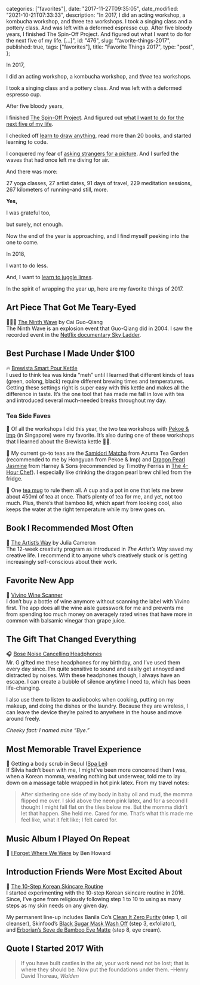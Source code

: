 
  categories: ["favorites"],
  date: "2017-11-27T09:35:05",
  date_modified: "2021-10-21T07:33:33",
  description:
    "In 2017, I did an acting workshop, a kombucha workshop, and three tea workshops. I took a singing class and a pottery class. And was left with a deformed espresso cup. After five bloody years, I finished The Spin-Off Project. And figured out what I want to do for the next five of my life. […]",
  id: "476",
  slug: "favorite-things-2017",
  published: true,
  tags: ["favorites"],
  title: "Favorite Things 2017",
  type: "post",
};


In 2017,

I did an acting workshop, a kombucha workshop, and _three_ tea workshops.

I took a singing class and a pottery class. And was left with a deformed espresso cup.

After five bloody years,

I finished [The Spin-Off Project](/tsop). And figured out [what I want to do for the next five of my life](/posts/hello-world/).

I checked off [learn to draw anything](/posts/kill-your-monsters/), read more than 20 books, and started learning to code.

I conquered my fear of [asking strangers for a picture](/tsop/posts/30-days-photography#day-1-moving-away-from-auto-mode). And I surfed the waves that had once left me diving for air.

And there was more:

27 yoga classes, 27 artist dates, 91 days of travel, 229 meditation sessions, 267 kilometers of running–and still, more.

**Yes,**

I was grateful too,

but surely, not enough.

Now the end of the year is approaching, and I find myself peeking into the one to come.

In 2018,

I want to do less.

And, I want to [learn to juggle limes](/dropbox#bucket-list-19-learn-to-juggle-limes).

In the spirit of wrapping the year up, here are my favorite things of 2017.

## Art Piece That Got Me Teary-Eyed

👨🏻‍🎨 [The Ninth Wave](https://caiguoqiang.com/projects/projects-2014/the-ninth-wave/) by Cai Guo-Qiang\
The Ninth Wave is an explosion event that Guo-Qiang did in 2004. I saw the recorded event in the [Netflix documentary Sky Ladder](https://www.netflix.com/sg/title/80097472).

## Best Purchase I Made Under $100

🔥 [Brewista Smart Pour Kettle](https://www.amazon.com/dp/B01CFHAIBQ/)\
I used to think tea was kinda “meh” until I learned that different kinds of teas (green, oolong, black) require different brewing times and temperatures. Getting these settings right is super easy with this kettle and makes all the difference in taste. It’s the one tool that has made me fall in love with tea and introduced several much-needed breaks throughout my day.

### Tea Side Faves

🔧 Of all the workshops I did this year, the two tea workshops with [Pekoe & Imp](https://www.pekoeandimp.com) (in Singapore) were my favorite. It’s also during one of these workshops that I learned about the Brewista kettle ☝🏻.

🍵 My current go-to teas are the [Samidori Matcha](https://yunomi.life/collections/ceremonial-grade-matcha/products/azuma-tea-garden-samidori-matcha-cultivar-series) from Azuma Tea Garden (recommended to me by Hongyuan from Pekoe & Imp) and [Dragon Pearl Jasmine](https://www.harney.com/products/dragon-pearl-jasmine) from Harney & Sons (recommended by Timothy Ferriss in [The 4-Hour Chef](/read-100-books#31-four-hour-chef)). I especially like drinking the dragon pearl brew chilled from the fridge.

🍃 One [tea mug](https://www.teasenz.com/tea-infuser-mug-bamboo-lid#.WgqPt7Z7GV4) to rule them all. A cup and a pot in one that lets me brew about 450ml of tea at once. That’s plenty of tea for me, and yet, not too much. Plus, there’s that bamboo lid, which apart from looking cool, also keeps the water at the right temperature while my brew goes on.

## Book I Recommended Most Often

📖 [The Artist’s Way](/read-100-books#65-the-artists-way) by Julia Cameron\
The 12-week creativity program as introduced in _The Artist’s Way_ saved my creative life. I recommend it to anyone who’s creatively stuck or is getting increasingly self-conscious about their work.

## Favorite New App

🍷 [Vivino Wine Scanner](https://www.vivino.com/app)\
I don’t buy a bottle of wine anymore without scanning the label with Vivino first. The app does all the wine aisle guesswork for me and prevents me from spending too much money on averagely rated wines that have more in common with balsamic vinegar than grape juice.

## The Gift That Changed Everything

🎧 [Bose Noise Cancelling Headphones](https://www.amazon.com/dp/B01E3SNO1G)\
Mr. G gifted me these headphones for my birthday, and I’ve used them every day since. I’m quite sensitive to sound and easily get annoyed and distracted by noises. With these headphones though, I always have an escape. I can create a bubble of silence anytime I need to, which has been life-changing.

I also use them to listen to audiobooks when cooking, putting on my makeup, and doing the dishes or the laundry. Because they are wireless, I can leave the device they’re paired to anywhere in the house and move around freely.

_Cheeky fact: I named mine “Bye.”_

## Most Memorable Travel Experience

🛀 Getting a body scrub in Seoul ([Spa Lei](https://www.google.com.sg/maps/place/%EC%8A%A4%ED%8C%8C%EB%A0%88%EC%9D%B4/@37.5179859,127.0159397,17z/data=!4m16!1m10!4m9!1m0!1m6!1m2!1s0x357ca3c27597064b:0x8a22db6bce1f37eb!2zU291dGggS29yZWEsIFNlb3VsLCBTZW9jaG8tZ3UsIEphbXdvbi1kb25nLCA4LTIyIOyKpO2MjOugiOydtA!2m2!1d127.0181337!2d37.5179859!3e3!3m4!1s0x357ca3c27597064b:0x8a22db6bce1f37eb!8m2!3d37.5179859!4d127.0181337?hl=en))\
If Silvia hadn’t been with me, I might’ve been more concerned then I was, when a Korean momma, wearing nothing but underwear, told me to lay down on a massage table wrapped in hot pink latex. From my travel notes:

> After slathering one side of my body in baby oil and mud, the momma flipped me over. I skid above the neon pink latex, and for a second I thought I might fall flat on the tiles below me. But the momma didn’t let that happen. She held me. Cared for me. That’s what this made me feel like, what it felt like; I felt cared for.

## Music Album I Played On Repeat

🎸 [I Forget Where We Were](https://open.spotify.com/album/4EcVVeYCeafIQk383MQfp5) by Ben Howard

## Introduction Friends Were Most Excited About

💉 [The 10-Step Korean Skincare Routine](/posts/korean-skin-care-routine/)\
I started experimenting with the 10-step Korean skincare routine in 2016. Since, I’ve gone from religiously following step 1 to 10 to using as many steps as my skin needs on any given day.

My permanent line-up includes Banila Co’s [Clean It Zero Purity](https://sokoglam.com/products/banila-co-clean-it-zero-purity) (step 1, oil cleanser), Skinfood’s [Black Sugar Mask Wash Off](https://sokoglam.com/products/skinfood-black-sugar-mask-wash-off) (step 3, exfoliator), and [Erborian’s Seve de Bamboo Eye Matte](https://sokoglam.com/products/erborian-bamboo-seve-de-bamboo-eye-matte) (step 8, eye cream).

## Quote I Started 2017 With

> If you have built castles in the air, your work need not be lost; that is where they should be. Now put the foundations under them. –Henry David Thoreau, _Walden_
